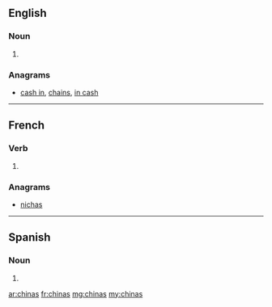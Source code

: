 {{also|Chinas}}
==English==

===Noun===
{{head|en}}

# {{plural of|china}}

===Anagrams===
* [[cash in#English|cash in]], [[chains#English|chains]], [[in cash#English|in cash]]

----

==French==

===Verb===
{{fr-verb-form}}

# {{conjugation of|chiner||2|s|[[past historic]]|lang=fr}}

===Anagrams===
* [[nichas#French|nichas]]

----

==Spanish==

===Noun===
{{head|es|noun form|g=f-p}}

# {{plural of|nocat=1|china|lang=es}}

[[ar:chinas]]
[[fr:chinas]]
[[mg:chinas]]
[[my:chinas]]